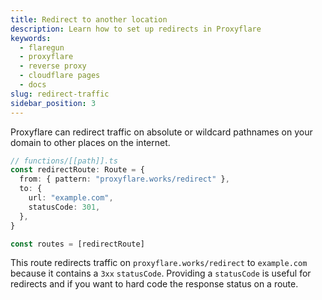 ```yaml
---
title: Redirect to another location
description: Learn how to set up redirects in Proxyflare
keywords:
  - flaregun
  - proxyflare
  - reverse proxy
  - cloudflare pages
  - docs
slug: redirect-traffic
sidebar_position: 3
---
```


Proxyflare can redirect traffic on absolute or wildcard pathnames on your domain to other places on the internet.

```ts
// functions/[[path]].ts
const redirectRoute: Route = {
  from: { pattern: "proxyflare.works/redirect" },
  to: {
    url: "example.com",
    statusCode: 301,
  },
}

const routes = [redirectRoute]
```

This route redirects traffic on `proxyflare.works/redirect` to `example.com` because it contains a `3xx` `statusCode`. Providing a `statusCode` is useful for redirects and if you want to hard code the response status on a route.
